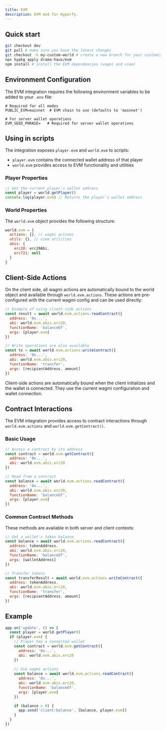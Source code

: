 ```yaml
---
title: EVM 
description: EVM mod for Hyperfy.
---
```



## Quick start

```bash
git checkout dev
git pull # make sure you have the latest changes
git checkout -b my-custom-world # create a new branch for your customized world
npx hypkg apply drama-haus/evm
npm install # install the EVM dependencies (wagmi and viem)
```

<LinkCard title="You can check what this patch adds here" href="https://github.com/drama-haus/hyperfy/commit/864c667471c1977145947f130ef9bb1e5cf567a7" />

## Environment Configuration

The EVM integration requires the following environment variables to be added to your `.env` file:

```
# Required for all modes
PUBLIC_EVM=mainnet  # EVM chain to use (defaults to 'mainnet')

# For server wallet operations
EVM_SEED_PHRASE=   # Required for server wallet operations
```

## Using in scripts

The integration exposes `player.evm` and `world.evm` to scripts:
- `player.evm` contains the connected wallet address of that player
- `world.evm` provides access to EVM functionality and utilities

### Player Properties

```javascript
// Get the current player's wallet address
const player = world.getPlayer()
console.log(player.evm) // Returns the player's wallet address
```

### World Properties

The `world.evm` object provides the following structure:

```javascript
world.evm = {
  actions: {}, // wagmi actions
  utils: {}, // viem utilities
  abis: {
    erc20: erc20Abi,
    erc721: null
  }
}
```

## Client-Side Actions

On the client side, all wagmi actions are automatically bound to the world object and available through `world.evm.actions`. These actions are pre-configured with the current wagmi config and can be used directly:

```javascript
// Example of using client-side actions
const result = await world.evm.actions.readContract({
  address: '0x...',
  abi: world.evm.abis.erc20,
  functionName: 'balanceOf',
  args: [player.evm]
})

// Write operations are also available
const tx = await world.evm.actions.writeContract({
  address: '0x...',
  abi: world.evm.abis.erc20,
  functionName: 'transfer',
  args: [recipientAddress, amount]
})
```

<Aside type="note">
Client-side actions are automatically bound when the client initializes and the wallet is connected. They use the current wagmi configuration and wallet connection.
</Aside>

## Contract Interactions

The EVM integration provides access to contract interactions through `world.evm.actions` and `world.evm.getContract()`.

### Basic Usage

```javascript
// Access a contract by its address
const contract = world.evm.getContract({
  address: '0x...',
  abi: world.evm.abis.erc20
})

// Read from a contract
const balance = await world.evm.actions.readContract({
  address: '0x...',
  abi: world.evm.abis.erc20,
  functionName: 'balanceOf',
  args: [player.evm]
})
```

### Common Contract Methods

These methods are available in both server and client contexts:

```javascript
// Get a wallet's token balance
const balance = await world.evm.actions.readContract({
  address: tokenAddress,
  abi: world.evm.abis.erc20,
  functionName: 'balanceOf',
  args: [walletAddress]
})

// Transfer tokens
const transferResult = await world.evm.actions.writeContract({
  address: tokenAddress,
  abi: world.evm.abis.erc20,
  functionName: 'transfer',
  args: [recipientAddress, amount]
})
```

## Example

```javascript
app.on('update', () => {
  const player = world.getPlayer()
  if (player.evm) {
    // Player has a connected wallet
    const contract = world.evm.getContract({
      address: '0x...',
      abi: world.evm.abis.erc20
    })
    
    // Use wagmi actions
    const balance = await world.evm.actions.readContract({
      address: '0x...',
      abi: world.evm.abis.erc20,
      functionName: 'balanceOf',
      args: [player.evm]
    })

    if (balance > 0) {
      app.send('client:balance', [balance, player.evm])
    }
  }
})
```
